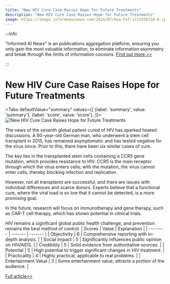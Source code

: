 ```yaml
---
title: "New HIV Cure Case Raises Hope for Future Treatments"
description: "New HIV Cure Case Raises Hope for Future Treatments"
image: https://image.informedainews.com/2024/07/Hea-FsT-1721556218-0.jpg
---
```



:::info

"Informed AI News" is an publications aggregation platform, ensuring you only gain the most valuable information, to eliminate information asymmetry and break through the limits of information cocoons.  [Find out more >>](/)

:::

# New HIV Cure Case Raises Hope for Future Treatments


<Tabs
	defaultValue="summary"
	values={[
	{label: 'summary', value: 'summary'},
	{label: 'score', value: 'score'},
]}>
<TabItem value="summary">
<img
  src="https://image.informedainews.com/2024/07/Hea-FsT-1721556218-0.jpg"
  alt="New HIV Cure Case Raises Hope for Future Treatments"
/>



The news of the seventh global patient cured of HIV has sparked heated discussions. A 60-year-old German man, who underwent a stem cell transplant in 2015, has remained asymptomatic and has tested negative for the virus since. Prior to this, there have been six similar cases of cure.

The key lies in the transplanted stem cells containing a CCR5 gene mutation, which provides resistance to HIV. CCR5 is the main receptor through which the virus enters cells; with the mutation, the virus cannot enter cells, thereby blocking infection and replication.

However, not all transplants are successful, and there are issues with individual differences and scarce donors. Experts believe that a functional cure, where the viral load is so low that it cannot be detected, is a more promising goal.

In the future, research will focus on immunotherapy and gene therapy, such as CAR-T cell therapy, which has shown potential in clinical trials.

HIV remains a significant global public health challenge, and prevention remains the best method of control.
</TabItem>
<TabItem value="score">
	| Scores     | Value   | Explanation |
	| -------- | ------- | ------- |
	| Objectivity  | 6    | Comprehensive reporting with in-depth analysis.    |
	| Social Impact | 5     | Significantly influences public opinion on HIV/AIDS.    |
	| Credibility    | 5    | Solid evidence from authoritative sources.    |
	| Potential    | 5    | High potential to trigger significant changes in HIV treatment.    |
	| Practicality    | 4    | Highly practical, applicable to real problems.    |
	| Entertainment Value    | 3    | Some entertainment value, attracts a portion of the audience.    |
</TabItem>
</Tabs>

[Full article>>](https://www.cnbeta.com.tw/articles/tech/1439086.htm)
